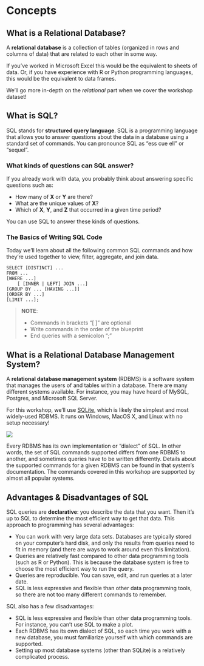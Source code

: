 # Concepts

## What is a Relational Database?

A **relational database** is a collection of tables (organized in rows and
columns of data) that are related to each other in some way. 

If you’ve worked in Microsoft Excel this would be the equivalent to sheets of
data. Or, if you have experience with R or Python programming languages, this
would be the equivalent to data frames. 

We'll go more in-depth on the *relational* part when we cover the workshop dataset!


## What is SQL?

SQL stands for **structured query language**. SQL is a programming language
that allows you to answer questions about the data in a database using a
standard set of commands. You can pronounce SQL as "ess cue ell" or "sequel".


### What kinds of questions can SQL answer?

If you already work with data, you probably think about answering specific
questions such as:

* How many of **X** or **Y** are there?
* What are the unique values of **X**?
* Which of **X**, **Y**, and **Z** that occurred in a given time period?

You can use SQL to answer these kinds of questions.


### The Basics of Writing SQL Code

Today we’ll learn about all the following common SQL commands and how they’re used together to view, filter, aggregate, and join data.  

```
SELECT [DISTINCT] ...
FROM ...
[WHERE ...]
    [ [INNER | LEFT] JOIN ...]
[GROUP BY ... [HAVING ...]]
[ORDER BY ...] 
[LIMIT ...];
```

> **NOTE**:
> 
> - Commands in brackets "[ ]" are optional
> - Write commands in the order of the blueprint
> - End queries with a semicolon ";"


## What is a Relational Database Management System?

A **relational database management system** (RDBMS) is a software system that
manages the users of and tables within a database. There are many different
systems available. For instance, you may have heard of MySQL, Postgres, and
Microsoft SQL Server.

For this workshop, we'll use [SQLite][sqlite], which is likely the simplest and
most widely-used RDBMS. It runs on Windows, MacOS X, and Linux with no setup
necessary! 

![](images/sqlite-logo.png)
<!-- https://en.wikipedia.org/wiki/SQLite#/media/File:SQLite370.svg -->

[sqlite]: https://sqlite.org/

Every RDBMS has its own implementation or "dialect" of SQL. In other words, the
set of SQL commands supported differs from one RDBMS to another, and sometimes
queries have to be written differently. Details about the supported commands
for a given RDBMS can be found in that system's documentation. The commands
covered in this workshop are supported by almost all popular systems.


## Advantages & Disadvantages of SQL

SQL queries are **declarative**: you describe the data that you want. Then it's
up to SQL to determine the most efficient way to get that data. This approach
to programming has several advantages:

* You can work with very large data sets. Databases are typically stored on
  your computer's hard disk, and only the results from queries need to fit in
  memory (and there are ways to work around even this limitation).
* Queries are relatively fast compared to other data programming tools (such as
  R or Python). This is because the database system is free to choose the most
  efficient way to run the query.
* Queries are reproducible. You can save, edit, and run queries at a later
  date.
* SQL is less expressive and flexible than other data programming tools, so
  there are not too many different commands to remember.

SQL also has a few disadvantages:

* SQL is less expressive and flexible than other data programming tools. For
  instance, you can't use SQL to make a plot.
* Each RDBMS has its own dialect of SQL, so each time you work with a new
  database, you must familiarize yourself with which commands are supported.
* Setting up most database systems (other than SQLite) is a relatively
  complicated process.

<!--
* You can manage multiple data sources
  - With an RDBMS, you have access to more than one database
-->


